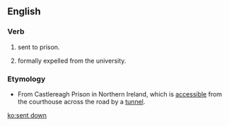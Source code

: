==English==
===Verb===
{{infl|en|verb|head=[[sent]] [[down]]}}
#{{Ireland|colloquial}} sent to prison.
#{{Terminology|of|the|University|of|Cambridge}} formally expelled from the university.

===Etymology===
*From Castlereagh Prison in Northern Ireland, which is [[accessible]] from the courthouse across the road by a [[tunnel]].

[[ko:sent down]]